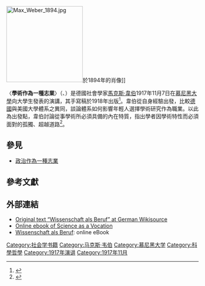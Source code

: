 [[File:Max_Weber_1894.jpg|200px]]於1894年的肖像]]

〈'''學術作為一種志業'''〉（{{lang-de|''Wissenschaft als Beruf''}}、{{lang-en|Science as a Vocation }}）是德國社會學家[[馬克斯·韋伯|馬克斯·韋伯]]1917年11月7日在[[慕尼黑大學|慕尼黑大學]]向大學生發表的演講，其手寫稿於1918年出版<ref>{{Cite journal|author=[[馬克斯·韋伯|Max Weber]]|editor=錢永祥|title=〈學術作為一種志業〉|journal=《學術與政治：韋伯選集（1）》|publisher=遠流|location=台北|year=1991|language=zh-tw|accessdate=2013-05-07}}</ref>。韋伯從自身經驗出發，比較[[德意志帝國|德國]]與美國大學體系之異同，談論體系如何影響年輕人選擇學術研究作為職業。以此為出發點，韋伯討論從事學術所必須具備的內在特質，指出學者因學術特性而必須面對的孤獨、超越道路<ref name="Ringer">{{Cite book|author=Ringer, Fritz|title=《韋伯學思路：學術作為一種志業》|publisher=群學|location=[[新北市|新北市]]|edition=1|others=簡惠美(譯)|isbn=9789866525681|language=zh-tw|date=2013年5月}}</ref>。
<!--
 == 背景 ==
〈學術作為一種志業〉發表於[[第一次世界大戰|第一次世界大戰]]末期，那時德軍戰況已居於劣勢。 -->

== 參見 ==
* [[政治作為一種志業|政治作為一種志業]]

== 參考文獻 ==
{{reflist}}

==外部連結==
{{wikisource|de:Wissenschaft als Beruf|Wissenschaft als Beruf}}
* [http://de.wikisource.org/wiki/Wissenschaft_als_Beruf Original text “Wissenschaft als Beruf” at German Wikisource]{{Wayback|url=http://de.wikisource.org/wiki/Wissenschaft_als_Beruf |date=20140222025724 }}
* [http://www.wisdom.weizmann.ac.il/~oded/X/WeberScienceVocation.pdf Online ebook of Science as a Vocation]{{Wayback|url=http://www.wisdom.weizmann.ac.il/~oded/X/WeberScienceVocation.pdf |date=20150305223243 }}
* [https://web.archive.org/web/20131212073038/http://www.textlog.de/weber_wissen_beruf.html Wissenschaft als Beruf]: online eBook

[[Category:社会学书籍|Category:社会学书籍]]
[[Category:马克斯·韦伯|Category:马克斯·韦伯]]
[[Category:慕尼黑大学|Category:慕尼黑大学]]
[[Category:科學哲學|Category:科學哲學]]
[[Category:1917年演讲|Category:1917年演讲]]
[[Category:1917年11月|Category:1917年11月]]